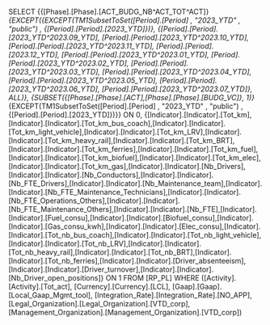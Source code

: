 SELECT {{[Phase].[Phase].[ACT_BUDG_NB^ACT_TOT^ACT]}*{EXCEPT({EXCEPT(TM1SubsetToSet([Period].[Period] , "2023_YTD" , "public") , {[Period].[Period].[2023_YTD]})}, {[Period].[Period].[2023_YTD^2023.09_YTD], [Period].[Period].[2023_YTD^2023.10_YTD], [Period].[Period].[2023_YTD^2023.11_YTD], [Period].[Period].[2023.12_YTD], [Period].[Period].[2023_YTD^2023.01_YTD], [Period].[Period].[2023_YTD^2023.02_YTD], [Period].[Period].[2023_YTD^2023.03_YTD], [Period].[Period].[2023_YTD^2023.04_YTD], [Period].[Period].[2023_YTD^2023.05_YTD], [Period].[Period].[2023_YTD^2023.06_YTD], [Period].[Period].[2023_YTD^2023.07_YTD]}, ALL)}, {SUBSET({[Phase].[Phase].[ACT],[Phase].[Phase].[BUDG_VC]}, 1)}*{EXCEPT(TM1SubsetToSet([Period].[Period] , "2023_YTD" , "public") , {[Period].[Period].[2023_YTD]})}} ON 0, {[Indicator].[Indicator].[Tot_km],[Indicator].[Indicator].[Tot_km_bus_coach],[Indicator].[Indicator].[Tot_km_light_vehicle],[Indicator].[Indicator].[Tot_km_LRV],[Indicator].[Indicator].[Tot_km_heavy_rail],[Indicator].[Indicator].[Tot_km_BRT],[Indicator].[Indicator].[Tot_km_ferries],[Indicator].[Indicator].[Tot_km_fuel],[Indicator].[Indicator].[Tot_km_biofuel],[Indicator].[Indicator].[Tot_km_elec],[Indicator].[Indicator].[Tot_km_gas],[Indicator].[Indicator].[Nb_Drivers],[Indicator].[Indicator].[Nb_Conductors],[Indicator].[Indicator].[Nb_FTE_Drivers],[Indicator].[Indicator].[Nb_Maintenance_team],[Indicator].[Indicator].[Nb_FTE_Maintenance_Technicians],[Indicator].[Indicator].[Nb_FTE_Operations_Others],[Indicator].[Indicator].[Nb_FTE_Maintenance_Others],[Indicator].[Indicator].[Nb_FTE],[Indicator].[Indicator].[Fuel_consu],[Indicator].[Indicator].[Biofuel_consu],[Indicator].[Indicator].[Gas_consu_kwh],[Indicator].[Indicator].[Elec_consu],[Indicator].[Indicator].[Tot_nb_bus_coach],[Indicator].[Indicator].[Tot_nb_light_vehicle],[Indicator].[Indicator].[Tot_nb_LRV],[Indicator].[Indicator].[Tot_nb_heavy_rail],[Indicator].[Indicator].[Tot_nb_BRT],[Indicator].[Indicator].[Tot_nb_ferries],[Indicator].[Indicator].[Driver_absenteeism],[Indicator].[Indicator].[Driver_turnover],[Indicator].[Indicator].[Nb_Driver_open_positions]} ON 1 FROM [RP_PL] WHERE ([Activity].[Activity].[Tot_act], [Currency].[Currency].[LCL], [Gaap].[Gaap].[Local_Gaap_Mgmt_tool], [Integration_Rate].[Integration_Rate].[NO_APP], [Legal_Organization].[Legal_Organization].[VTD_corp], [Management_Organization].[Management_Organization].[VTD_corp])
